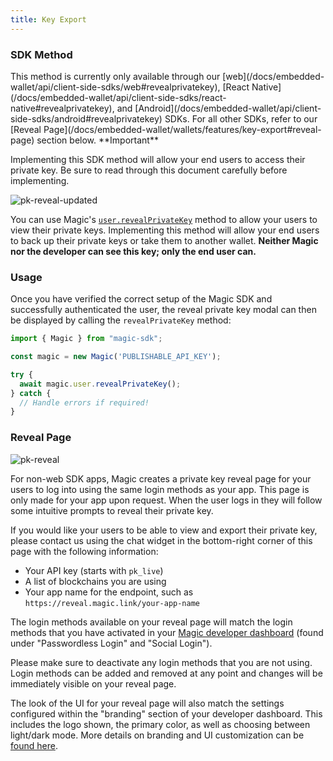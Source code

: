 ```yaml
---
title: Key Export
---
```


### SDK Method

<Note>
This method is currently only available through our [web](/docs/embedded-wallet/api/client-side-sdks/web#revealprivatekey), [React Native](/docs/embedded-wallet/api/client-side-sdks/react-native#revealprivatekey), and [Android](/docs/embedded-wallet/api/client-side-sdks/android#revealprivatekey) SDKs. For all other SDKs, refer to our [Reveal Page](/docs/embedded-wallet/wallets/features/key-export#reveal-page) section below.
</Note>

<Info>
**Important**

Implementing this SDK method will allow your end users to access their private key. Be sure to read through this document carefully before implementing.
</Info>

<Frame>
  <img src="/images/pk-reveal-updated.webp" alt="pk-reveal-updated" />
</Frame>

You can use Magic's [`user.revealPrivateKey`](/docs/embedded-wallet/api/client-side-sdks/web#revealprivatekey) method to allow your users to view their private keys. Implementing this method will allow your end users to back up their private keys or take them to another wallet. **Neither Magic nor the developer can see this key; only the end user can.**

### Usage

Once you have verified the correct setup of the Magic SDK and successfully authenticated the user, the reveal private key modal can then be displayed by calling the `revealPrivateKey` method:

```javascript JavaScript icon="square-js"
import { Magic } from "magic-sdk";

const magic = new Magic('PUBLISHABLE_API_KEY');

try {
  await magic.user.revealPrivateKey();
} catch {
  // Handle errors if required!
}
```

### Reveal Page

<Frame>
  <img src="/images/pk-reveal.webp" alt="pk-reveal"/>
</Frame>

For non-web SDK apps, Magic creates a private key reveal page for your users to log into using the same login methods as your app. This page is only made for your app upon request. When the user logs in they will follow some intuitive prompts to reveal their private key.

If you would like your users to be able to view and export their private key, please contact us using the chat widget in the bottom-right corner of this page with the following information:

* Your API key (starts with `pk_live`)
* A list of blockchains you are using
* Your app name for the endpoint, such as `https://reveal.magic.link/your-app-name`

The login methods available on your reveal page will match the login methods that you have activated in your [Magic developer dashboard](https://dashboard.magic.link/) (found under "Passwordless Login" and "Social Login").

<Note>
Please make sure to deactivate any login methods that you are not using. Login methods can be added and removed at any point and changes will be immediately visible on your reveal page.
</Note>

The look of the UI for your reveal page will also match the settings configured within the "branding" section of your developer dashboard. This includes the logo shown, the primary color, as well as choosing between light/dark mode. More details on branding and UI customization can be [found here](/docs/embedded-wallet/wallets/customization/brand-and-theme).


